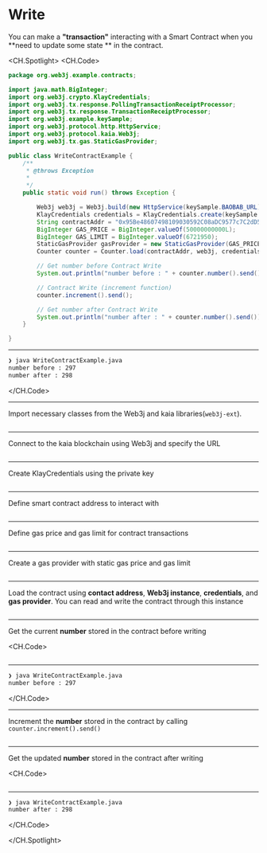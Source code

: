 # Write

You can make a **"transaction"** interacting with a Smart Contract when you **need to update some state ** in the contract.

<CH.Spotlight>
<CH.Code>

```java WriteContractExample.java
package org.web3j.example.contracts;

import java.math.BigInteger;
import org.web3j.crypto.KlayCredentials;
import org.web3j.tx.response.PollingTransactionReceiptProcessor;
import org.web3j.tx.response.TransactionReceiptProcessor;
import org.web3j.example.keySample;
import org.web3j.protocol.http.HttpService;
import org.web3j.protocol.kaia.Web3j;
import org.web3j.tx.gas.StaticGasProvider;

public class WriteContractExample {
    /**
     * @throws Exception
     *
     */
    public static void run() throws Exception {

        Web3j web3j = Web3j.build(new HttpService(keySample.BAOBAB_URL));
        KlayCredentials credentials = KlayCredentials.create(keySample.LEGACY_KEY_privkey);
        String contractAddr = "0x95Be48607498109030592C08aDC9577c7C2dD505";
        BigInteger GAS_PRICE = BigInteger.valueOf(50000000000L);
        BigInteger GAS_LIMIT = BigInteger.valueOf(6721950);
        StaticGasProvider gasProvider = new StaticGasProvider(GAS_PRICE, GAS_LIMIT);
        Counter counter = Counter.load(contractAddr, web3j, credentials.convertToCredentials(), gasProvider);

        // Get number before Contract Write
        System.out.println("number before : " + counter.number().send());

        // Contract Write (increment function)
        counter.increment().send();

        // Get number after Contract Write
        System.out.println("number after : " + counter.number().send());
    }

}
```

---

```zsh output
❯ java WriteContractExample.java
number before : 297
number after : 298
```

</CH.Code>

---

Import necessary classes from the Web3j and kaia libraries(`web3j-ext`).

```java WriteContractExample.java focus=1:10

```

---

Connect to the kaia blockchain using Web3j and specify the URL

```java WriteContractExample.java focus=19

```

---

Create KlayCredentials using the private key

```java WriteContractExample.java focus=20

```

---

Define smart contract address to interact with

```java WriteContractExample.java focus=21

```

---

Define gas price and gas limit for contract transactions

```java WriteContractExample.java focus=22:23

```

---

Create a gas provider with static gas price and gas limit

```java WriteContractExample.java focus=24

```

---

Load the contract using **contact address**, **Web3j instance**, **credentials**, and **gas provider**. You can read and write the contract through this instance

```java WriteContractExample.java focus=25

```

---

Get the current **number** stored in the contract before writing

<CH.Code>
```java WriteContractExample.java focus=27:28

````


---

```zsh output
❯ java WriteContractExample.java
number before : 297

````

</CH.Code>

---

Increment the **number** stored in the contract by calling `counter.increment().send()`

```java WriteContractExample.java focus=30:31

```

---

Get the updated **number** stored in the contract after writing

<CH.Code>
```java WriteContractExample.java focus=33:34

````


---

```zsh output
❯ java WriteContractExample.java
number after : 298
````

</CH.Code>

</CH.Spotlight>
